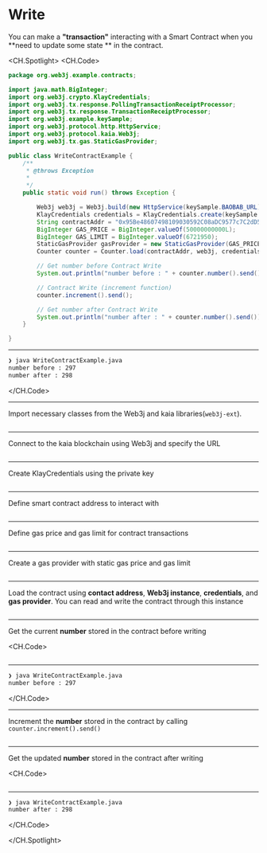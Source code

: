 # Write

You can make a **"transaction"** interacting with a Smart Contract when you **need to update some state ** in the contract.

<CH.Spotlight>
<CH.Code>

```java WriteContractExample.java
package org.web3j.example.contracts;

import java.math.BigInteger;
import org.web3j.crypto.KlayCredentials;
import org.web3j.tx.response.PollingTransactionReceiptProcessor;
import org.web3j.tx.response.TransactionReceiptProcessor;
import org.web3j.example.keySample;
import org.web3j.protocol.http.HttpService;
import org.web3j.protocol.kaia.Web3j;
import org.web3j.tx.gas.StaticGasProvider;

public class WriteContractExample {
    /**
     * @throws Exception
     *
     */
    public static void run() throws Exception {

        Web3j web3j = Web3j.build(new HttpService(keySample.BAOBAB_URL));
        KlayCredentials credentials = KlayCredentials.create(keySample.LEGACY_KEY_privkey);
        String contractAddr = "0x95Be48607498109030592C08aDC9577c7C2dD505";
        BigInteger GAS_PRICE = BigInteger.valueOf(50000000000L);
        BigInteger GAS_LIMIT = BigInteger.valueOf(6721950);
        StaticGasProvider gasProvider = new StaticGasProvider(GAS_PRICE, GAS_LIMIT);
        Counter counter = Counter.load(contractAddr, web3j, credentials.convertToCredentials(), gasProvider);

        // Get number before Contract Write
        System.out.println("number before : " + counter.number().send());

        // Contract Write (increment function)
        counter.increment().send();

        // Get number after Contract Write
        System.out.println("number after : " + counter.number().send());
    }

}
```

---

```zsh output
❯ java WriteContractExample.java
number before : 297
number after : 298
```

</CH.Code>

---

Import necessary classes from the Web3j and kaia libraries(`web3j-ext`).

```java WriteContractExample.java focus=1:10

```

---

Connect to the kaia blockchain using Web3j and specify the URL

```java WriteContractExample.java focus=19

```

---

Create KlayCredentials using the private key

```java WriteContractExample.java focus=20

```

---

Define smart contract address to interact with

```java WriteContractExample.java focus=21

```

---

Define gas price and gas limit for contract transactions

```java WriteContractExample.java focus=22:23

```

---

Create a gas provider with static gas price and gas limit

```java WriteContractExample.java focus=24

```

---

Load the contract using **contact address**, **Web3j instance**, **credentials**, and **gas provider**. You can read and write the contract through this instance

```java WriteContractExample.java focus=25

```

---

Get the current **number** stored in the contract before writing

<CH.Code>
```java WriteContractExample.java focus=27:28

````


---

```zsh output
❯ java WriteContractExample.java
number before : 297

````

</CH.Code>

---

Increment the **number** stored in the contract by calling `counter.increment().send()`

```java WriteContractExample.java focus=30:31

```

---

Get the updated **number** stored in the contract after writing

<CH.Code>
```java WriteContractExample.java focus=33:34

````


---

```zsh output
❯ java WriteContractExample.java
number after : 298
````

</CH.Code>

</CH.Spotlight>
